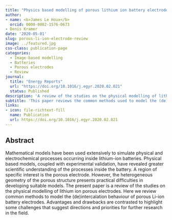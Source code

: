 ```yaml
---
title: "Physics based modelling of porous lithium ion battery electrodes—A review"
author:
- name: <b>James Le Houx</b>
  orcid: 0000-0002-1576-0673
- Denis Kramer
date: '2020-05-01'
slug: porous-li-ion-electrode-review
image: ../featured.jpg
css-class: publication-page
categories:
  - Image-based modelling
  - Batteries
  - Porous electrodes
  - Review
journal: 
  title: "Energy Reports"
  url: "https://doi.org/10.1016/j.egyr.2020.02.021"
  status: Published
description: 'A review of the studies on the physical modelling of lithium-ion porous electrodes, contrasting common methods and highlighting future research directions.'
subtitle: 'This paper reviews the common methods used to model the (de)intercalation behavior of porous Li-ion battery electrodes, from the Pseudo-Two-Dimensional (P2D) model to advanced image-based techniques, discussing their advantages, drawbacks, and the challenges that remain in the field.'
links:
- icon: file-richtext-fill
  name: Publication
  url: https://doi.org/10.1016/j.egyr.2020.02.021
---
```


## Abstract

Mathematical models have been used extensively to simulate physical and electrochemical processes occurring inside lithium-ion batteries. Physical based models, coupled with experimental validation, have revealed greater scientific understanding of the processes inside the battery. A region of specific interest is the porous electrode. However, the heterogeneous geometry of the porous structure presents practical difficulties in developing suitable models. The present paper is a review of the studies on the physical modelling of lithium ion porous electrodes. Here we review common methods to model the (de)intercalation behaviour of porous Li-ion battery electrodes. Advantages and drawbacks are contrasted to highlight some challenges that suggest directions and priorities for further research in the field.